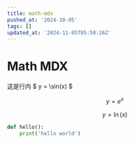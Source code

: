 ```yaml
---
title: math-mdx
pushed_at: '2024-10-05'
tags: []
updated_at: '2024-11-05T05:50:26Z'
---
```


# Math MDX

这是行内 $ y = \sin(x) $

$$
y = e^x
$$
```math
y = \ln(x)
```
```py
def hello():
    print('hello world')
```
